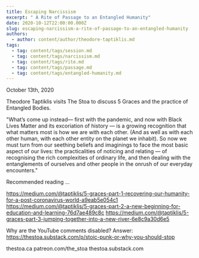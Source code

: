 ```yaml
---
title: Escaping Narcissism
excerpt: " A Rite of Passage to an Entangled Humanity"
date: 2020-10-12T22:00:00.000Z
slug: escaping-narcissism-a-rite-of-passage-to-an-entangled-humanity
authors:
  - author: content/author/theodore-taptiklis.md
tags:
  - tag: content/tags/session.md
  - tag: content/tags/narcissism.md
  - tag: content/tags/rite.md
  - tag: content/tags/passage.md
  - tag: content/tags/entangled-humanity.md
---
```


October 13th, 2020

Theodore Taptiklis visits The Stoa to discuss 5 Graces and the practice of Entangled Bodies.

"What’s come up instead— first with the pandemic, and now with Black Lives Matter and its excoriation of history — is a growing recognition that what matters most is how we are with each other. (And as well as with each other human, with each other entity on the planet we inhabit). So now we must turn from our seething beliefs and imaginings to face the most basic aspect of our lives: the practicalities of noticing and relating — of recognising the rich complexities of ordinary life, and then dealing with the entanglements of ourselves and other people in the onrush of our everyday encounters."

Recommended reading ...

https://medium.com/@taptiklis/5-graces-part-1-recovering-our-humanity-for-a-post-coronavirus-world-a9eab5e054c1
https://medium.com/@taptiklis/5-graces-part-2-a-new-beginning-for-education-and-learning-76d7ae489c8c
https://medium.com/@taptiklis/5-graces-part-3-jumping-together-into-a-new-river-6e8c9a30d6e5

Why are the YouTube comments disabled? Answer: https://thestoa.substack.com/p/stoic-punk-or-why-you-should-stop

thestoa.ca
patreon.com/the_stoa
thestoa.substack.com
